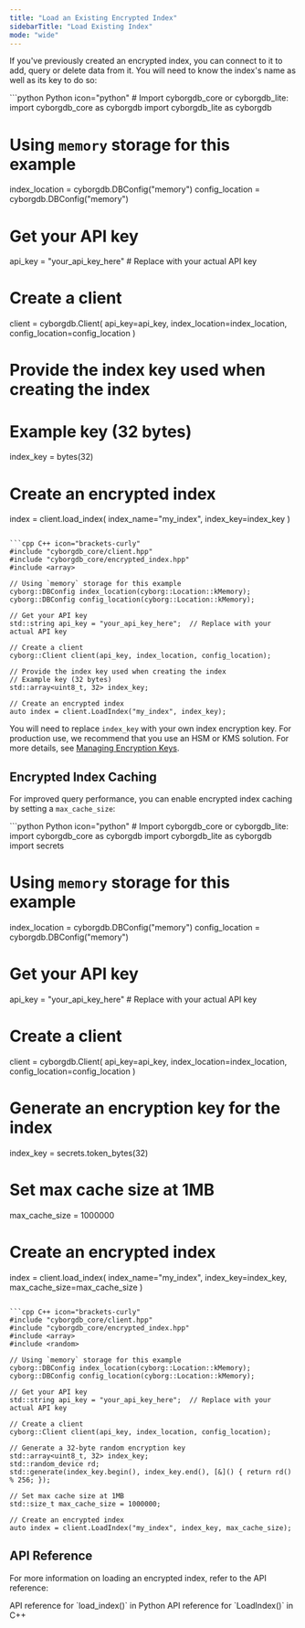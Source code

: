 ```yaml
---
title: "Load an Existing Encrypted Index"
sidebarTitle: "Load Existing Index"
mode: "wide"
---
```


If you've previously created an encrypted index, you can connect to it to add, query or delete data from it. You will need to know the index's name as well as its key to do so:

<CodeGroup>
```python Python icon="python"
# Import cyborgdb_core or cyborgdb_lite:
import cyborgdb_core as cyborgdb
import cyborgdb_lite as cyborgdb

# Using `memory` storage for this example
index_location = cyborgdb.DBConfig("memory") 
config_location = cyborgdb.DBConfig("memory")

# Get your API key
api_key = "your_api_key_here"  # Replace with your actual API key

# Create a client
client = cyborgdb.Client(
    api_key=api_key, 
    index_location=index_location, 
    config_location=config_location
)

# Provide the index key used when creating the index
# Example key (32 bytes)
index_key = bytes(32)

# Create an encrypted index
index = client.load_index(
    index_name="my_index", 
    index_key=index_key
)
```

```cpp C++ icon="brackets-curly"
#include "cyborgdb_core/client.hpp"
#include "cyborgdb_core/encrypted_index.hpp"
#include <array>

// Using `memory` storage for this example
cyborg::DBConfig index_location(cyborg::Location::kMemory); 
cyborg::DBConfig config_location(cyborg::Location::kMemory);

// Get your API key
std::string api_key = "your_api_key_here";  // Replace with your actual API key

// Create a client
cyborg::Client client(api_key, index_location, config_location);

// Provide the index key used when creating the index
// Example key (32 bytes)
std::array<uint8_t, 32> index_key;

// Create an encrypted index
auto index = client.LoadIndex("my_index", index_key);
```
</CodeGroup>

<Warning>You will need to replace `index_key` with your own index encryption key. 
For production use, we recommend that you use an HSM or KMS solution.
For more details, see [Managing Encryption Keys](../advanced/managing-keys).</Warning>

## Encrypted Index Caching

For improved query performance, you can enable encrypted index caching by setting a `max_cache_size`:

<CodeGroup>
```python Python icon="python"
# Import cyborgdb_core or cyborgdb_lite:
import cyborgdb_core as cyborgdb
import cyborgdb_lite as cyborgdb
import secrets

# Using `memory` storage for this example
index_location = cyborgdb.DBConfig("memory") 
config_location = cyborgdb.DBConfig("memory")

# Get your API key
api_key = "your_api_key_here"  # Replace with your actual API key

# Create a client
client = cyborgdb.Client(
    api_key=api_key, 
    index_location=index_location, 
    config_location=config_location
)

# Generate an encryption key for the index
index_key = secrets.token_bytes(32)

# Set max cache size at 1MB
max_cache_size = 1000000

# Create an encrypted index
index = client.load_index(
    index_name="my_index", 
    index_key=index_key, 
    max_cache_size=max_cache_size
)
```

```cpp C++ icon="brackets-curly"
#include "cyborgdb_core/client.hpp"
#include "cyborgdb_core/encrypted_index.hpp"
#include <array>
#include <random>

// Using `memory` storage for this example
cyborg::DBConfig index_location(cyborg::Location::kMemory); 
cyborg::DBConfig config_location(cyborg::Location::kMemory);

// Get your API key
std::string api_key = "your_api_key_here";  // Replace with your actual API key

// Create a client
cyborg::Client client(api_key, index_location, config_location);

// Generate a 32-byte random encryption key
std::array<uint8_t, 32> index_key;
std::random_device rd;
std::generate(index_key.begin(), index_key.end(), [&]() { return rd() % 256; });

// Set max cache size at 1MB
std::size_t max_cache_size = 1000000;

// Create an encrypted index
auto index = client.LoadIndex("my_index", index_key, max_cache_size);
```
</CodeGroup>

## API Reference

For more information on loading an encrypted index, refer to the API reference:

<CardGroup cols={2}>
    <Card title="Python API Reference" href="../../python/client/load-index" icon="python">
        API reference for `load_index()` in Python
    </Card>
    <Card title="C++ API Reference" href="../../cpp/client/load-index" icon="brackets-curly">
        API reference for `LoadIndex()` in C++
    </Card>
</CardGroup>